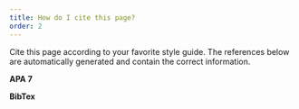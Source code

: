 ```yaml
---
title: How do I cite this page?
order: 2
---
```


Cite this page according to your favorite style guide. The references below are automatically generated and contain the correct information.

**APA 7**
<CohendApaReference />

**BibTex**
<CohendBibTex />

